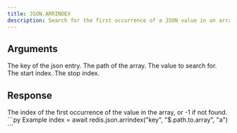 ```yaml
---
title: JSON.ARRINDEX
description: Search for the first occurrence of a JSON value in an array.
---
```


## Arguments

<ParamField body="key" type="string" required>
    The key of the json entry.
</ParamField>
<ParamField body="path" type="string" default="$">
    The path of the array.
</ParamField>

<ParamField body="value" type="TValue" required>
    The value to search for.
</ParamField>

<ParamField body="start" type="integer" default={0}>
    The start index.
</ParamField>
<ParamField body="stop" type="integer" default={0}>
    The stop index.
</ParamField>


## Response

<ResponseField type="integer" required>
  The index of the first occurrence of the value in the array, or -1 if not found.
</ResponseField>

<RequestExample>
```py Example
index = await redis.json.arrindex("key", "$.path.to.array", "a")
```
</RequestExample>
